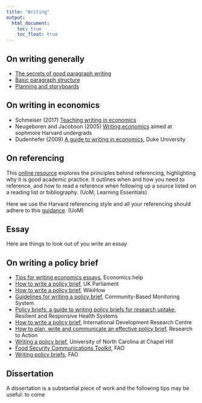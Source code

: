 ```yaml
---
title: "Writing"
output:
  html_document:
    toc: true
    toc_float: true
---
```


## On writing generally

*	[The secrets of good paragraph writing](https://www.time4writing.com/writing-resources/paragraph-writing-secrets/)  
*	[Basic paragraph structure](https://learn.lexiconic.net/para2.htm)  
*	[Planning and storyboards](https://cunyhumanitiesalliance.org/researchpaperfa17/2017/10/09/paper-sketch-storyboard-2/)  

## On writing in economics

*	Schmeiser (2017) [Teaching writing in economics](https://www.tandfonline.com/doi/pdf/10.1080/00220485.2017.1353459?needAccess=true)  
*	Neugeboren and Jacobson (2005) [Writing economics](https://writingproject.fas.harvard.edu/files/hwp/files/writingeconomics.pdf) aimed at sophmore Harvard undergrads  
*	Dudenhefer (2009) [A guide to writing in economics](http://writing.ku.edu/sites/writing.drupal.ku.edu/files/docs/Guide_Writing_Economics.pdf), Duke University  

## On referencing

This [online resource](https://www.escholar.manchester.ac.uk/learning-objects/mle/introducing-referencing/story_html5.html) explores the principles behind referencing, highlighting why it is good academic practice. It outlines when and how you need to reference, and how to read a reference when following up a source listed on a reading list or bibliography. (UoM, Learning Essentials)

Here we use the Harvard referencing style and all your referencing should adhere to this [guidance](http://subjects.library.manchester.ac.uk/referencing/referencing-harvard). (UoM)

## Essay

Here are things to look out of you write an essay

## On writing a policy brief

*	[Tips for writing economics essays](https://www.economicshelp.org/help/tips-economic-essays/), Economics.help  
*	[How to write a policy brief](https://www.parliament.uk/mps-lords-and-offices/offices/bicameral/post/about-post/writing-a-policy-brief/), UK Parliament   
*	[How to write a policy brief](https://www.wikihow.com/Write-a-Policy-Brief), WikiHow  
*	[Guidelines for writing a policy brief](https://www.pep-net.org/sites/pep-net.org/files/typo3doc/pdf/CBMS_country_proj_profiles/Philippines/CBMS_forms/Guidelines_for_Writing_a_Policy_Brief.pdf), Community-Based Monitoring System  
*	[Policy briefs: a guide to writing policy briefs for research uptake](http://blogs.lshtm.ac.uk/griphealth/files/2017/01/Policy-briefs-guide_2015.pdf), Resilient and Responsive Health Systems   
*	[How to write a policy brief](https://www.idrc.ca/sites/default/files/idrcpolicybrieftoolkit.pdf), International Development Research Centre  
*	[How to plan, write and communicate an effective policy brief](https://www.researchtoaction.org/wp-content/uploads/2014/10/PBWeekLauraFCfinal.pdf), Research to Action   
*	[Writing a policy brief](https://writingcenter.unc.edu/policy-briefs/), University of North Carolina at Chapel Hill  
*	[Food Security Communications Toolkit](http://www.fao.org/3/i2195e/i2195e00.htm), FAO  
*	[Writing policy briefs](http://www.fao.org/3/i2195e/i2195e03.pdf), FAO  


## Dissertation

A dissertation is a substantial piece of work and the following tips may be useful: to come

